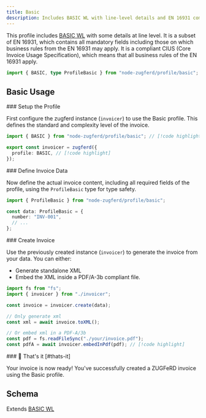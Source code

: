 ```yaml
---
title: Basic
description: Includes BASIC WL with line-level details and EN 16931 compliance.
---
```



This profile includes [BASIC WL](/docs/profiles/basic-wl) with some details at line level. It is a subset
of EN 16931, which contains all mandatory fields including those on which business rules from the
EN 16931 may apply. It is a compliant CIUS (Core Invoice Usage Specification), which means that all
business rules of the EN 16931 apply.

```ts
import { BASIC, type ProfileBasic } from "node-zugferd/profile/basic";
```

## Basic Usage

<Steps>

<Step>
### Setup the Profile

First configure the zugferd instance (`invoicer`) to use the Basic profile.
This defines the standard and complexity level of the invoice.

```ts title="invoicer.ts"
import { BASIC } from "node-zugferd/profile/basic"; // [!code highlight]

export const invoicer = zugferd({
  profile: BASIC, // [!code highlight]
});
```

</Step>

<Step>
### Define Invoice Data

Now define the actual invoice content, including all required fields of the
profile, using the `ProfileBasic` type for type safety.

```ts
import { ProfileBasic } from "node-zugferd/profile/basic";

const data: ProfileBasic = {
  number: "INV-001",
  // ...
};
```

</Step>

<Step>
### Create Invoice

Use the previously created instance (`invoicer`) to generate the invoice from your data. You can either:

- Generate standalone XML
- Embed the XML inside a PDF/A-3b compliant file.

```ts
import fs from "fs";
import { invoicer } from "./invoicer";

const invoice = invoicer.create(data);

// Only generate xml
const xml = await invoice.toXML();

// Or embed xml in a PDF-A/3b
const pdf = fs.readFileSync("./your/invoice.pdf");
const pdfA = await invoicer.embedInPdf(pdf); // [!code highlight]
```

</Step>

<Step>
### 🎉 That's it [#thats-it]

Your invoice is now ready! You've successfully created a ZUGFeRD invoice using the Basic profile.

</Step>

</Steps>

## Schema

Extends [BASIC WL](/docs/profiles/basic-wl)

<ProfileTree schema={BASIC.schema} />
